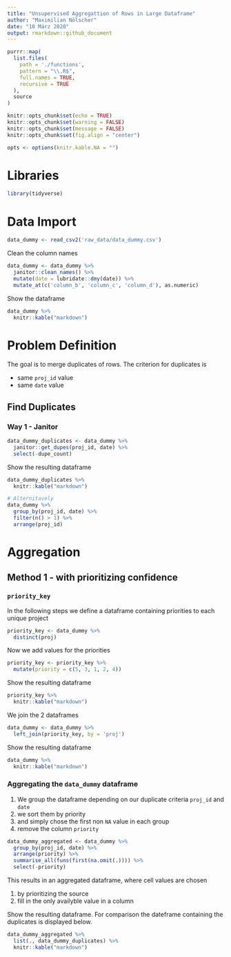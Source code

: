 ```yaml
---
title: "Unsupervised Aggregattion of Rows in Large Dataframe"
author: "Maximilian Nölscher"
date: "10 März 2020"
output: rmarkdown::github_document
---
```


```r
purrr::map(
  list.files(
    path = './functions',
    pattern = "\\.R$",
    full.names = TRUE,
    recursive = TRUE
  ),
  source
)
```

```r
knitr::opts_chunk$set(echo = TRUE)
knitr::opts_chunk$set(warning = FALSE)
knitr::opts_chunk$set(message = FALSE)
knitr::opts_chunk$set(fig.align = "center")

opts <- options(knitr.kable.NA = "")
```

# Libraries
```r
library(tidyverse)
```


# Data Import

```r
data_dummy <- read_csv2('raw_data/data_dummy.csv')
```

Clean the column names
```r
data_dummy <- data_dummy %>% 
  janitor::clean_names() %>% 
  mutate(date = lubridate::dmy(date)) %>% 
  mutate_at(c('column_b', 'column_c', 'column_d'), as.numeric)
```


Show the dataframe
```r
data_dummy %>% 
  knitr::kable("markdown")
```


# Problem Definition
The goal is to merge duplicates of rows. The criterion for duplicates is 

* same `proj_id` value
* same `date` value

## Find Duplicates

### Way 1 - Janitor
```r
data_dummy_duplicates <- data_dummy %>% 
  janitor::get_dupes(proj_id, date) %>% 
  select(-dupe_count)
```

Show the resulting dataframe
```r
data_dummy_duplicates %>% 
  knitr::kable("markdown")
```

```r
# Alternitavely
data_dummy %>% 
  group_by(proj_id, date) %>% 
  filter(n() > 1) %>% 
  arrange(proj_id)
```

# Aggregation

## Method 1 - with prioritizing confidence

### `priority_key`

In the following steps we define a dataframe containing priorities to each unique project
```r
priority_key <- data_dummy %>% 
  distinct(proj)
```

Now we add values for the priorities
```r
priority_key <- priority_key %>% 
  mutate(priority = c(5, 3, 1, 2, 4))
```

Show the resulting dataframe
```r
priority_key %>% 
  knitr::kable("markdown")
```

We join the 2 dataframes
```r
data_dummy <- data_dummy %>% 
  left_join(priority_key, by = 'proj')
```

Show the resulting dataframe
```r
data_dummy %>% 
  knitr::kable("markdown")
```

### Aggregating the `data_dummy` dataframe

1. We group the dataframe depending on our duplicate criteria `proj_id` and `date`
2. we sort them by priority
3. and simply chose the first non `NA` value in each group
4. remove the column `priority`
```r
data_dummy_aggregated <- data_dummy %>% 
  group_by(proj_id, date) %>% 
  arrange(priority) %>% 
  summarise_all(funs(first(na.omit(.)))) %>% 
  select(-priority)
```

This results in an aggregated dataframe, where cell values are chosen

1. by prioritizing the source
2. fill in the only availyble value in a column

Show the resulting dataframe. For comparison the dateframe containing the duplicates is displayed below.
```r
data_dummy_aggregated %>% 
  list(., data_dummy_duplicates) %>% 
  knitr::kable("markdown")
```

